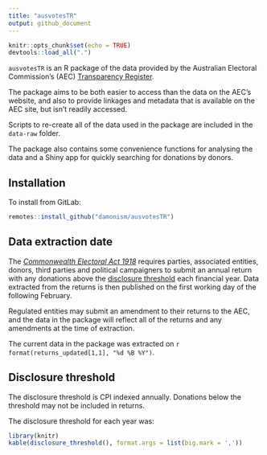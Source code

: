```yaml
---
title: "ausvotesTR"
output: github_document
---
```


```r
knitr::opts_chunk$set(echo = TRUE)
devtools::load_all(".")
```

`ausvotesTR` is an R package of the data provided by the Australian Electoral 
Commission's (AEC) [Transparency Register](https://transparency.aec.gov.au/).

The package aims to be both easier to access than the data on the AEC's 
website, and also to provide linkages and metadata that is available on the 
AEC site, but isn't readily accessed.

Scripts to re-create all of the data used in the package are included in 
the `data-raw` folder.

The package also contains some convenience functions for analysing the data
and a Shiny app for quickly searching for donations by donors.

## Installation

To install from GitLab:

```R
remotes::install_github("damonism/ausvotesTR")
```

## Data extraction date

The [_Commonwealth Electoral Act 1918_](https://www.legislation.gov.au/Latest/C2019C00103) 
requires parties, associated entities, donors, third parties and political 
campaigners to submit an annual return with any donations above the
[disclosure threshold](https://www.aec.gov.au/Parties_and_Representatives/public_funding/threshold.htm) 
each financial year. Data extracted from the returns is then published on 
the first working day of the following February.

Regulated entities may submit an amendment to their returns to the AEC, and
the data in the package will reflect all of the returns and any amendments
at the time of extraction.

The current data in the package was extracted on `r format(returns_updated[1,1], "%d %B %Y")`.

## Disclosure threshold

The disclosure threshold is CPI indexed annually. Donations below
the threshold may not be included in returns.

The disclosure threshold for each year was:

```r
library(knitr)
kable(disclosure_threshold(), format.args = list(big.mark = ','))
```
